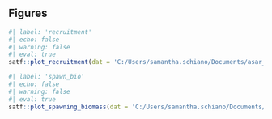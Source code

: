 ## Figures 
 
```r
#| label: 'recruitment'
#| echo: false 
#| warning: false 
#| eval: true 
satf::plot_recruitment(dat = 'C:/Users/samantha.schiano/Documents/asar_live_demo/Report.sso', model = 'SS3')
``` 

```r
#| label: 'spawn_bio'
#| echo: false 
#| warning: false 
#| eval: true 
satf::plot_spawning_biomass(dat = 'C:/Users/samantha.schiano/Documents/asar_live_demo/Report.sso', model = 'SS3', ref_line = 'target', endyr = 2023)
``` 

